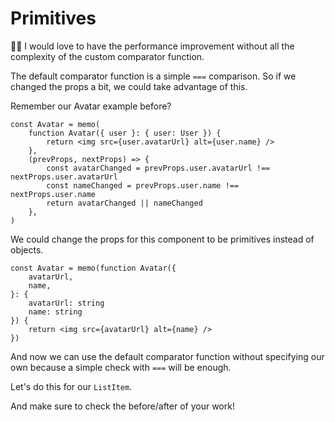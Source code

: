 # Primitives

👨‍💼 I would love to have the performance improvement without all the complexity
of the custom comparator function.

The default comparator function is a simple `===` comparison. So if we changed
the props a bit, we could take advantage of this.

Remember our Avatar example before?

```tsx
const Avatar = memo(
	function Avatar({ user }: { user: User }) {
		return <img src={user.avatarUrl} alt={user.name} />
	},
	(prevProps, nextProps) => {
		const avatarChanged = prevProps.user.avatarUrl !== nextProps.user.avatarUrl
		const nameChanged = prevProps.user.name !== nextProps.user.name
		return avatarChanged || nameChanged
	},
)
```

We could change the props for this component to be primitives instead of objects.

```tsx
const Avatar = memo(function Avatar({
	avatarUrl,
	name,
}: {
	avatarUrl: string
	name: string
}) {
	return <img src={avatarUrl} alt={name} />
})
```

And now we can use the default comparator function without specifying our own
because a simple check with `===` will be enough.

Let's do this for our `ListItem`.

And make sure to check the before/after of your work!

